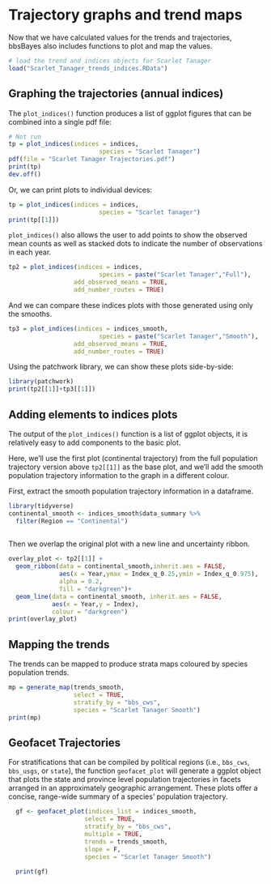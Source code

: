 # Trajectory graphs and trend maps {#GraphMap}

Now that we have calculated values for the trends and trajectories, bbsBayes also includes functions to plot and map the values.

```r
# load the trend and indices objects for Scarlet Tanager
load("Scarlet_Tanager_trends_indices.RData")
```

## Graphing the trajectories (annual indices)

The `plot_indices()` function produces a list of ggplot figures that can be combined into a single pdf file:
``` r
# Not run
tp = plot_indices(indices = indices,
                         species = "Scarlet Tanager")
pdf(file = "Scarlet Tanager Trajectories.pdf")
print(tp)
dev.off()
```

Or, we can print plots to individual devices:

``` r
tp = plot_indices(indices = indices,
                         species = "Scarlet Tanager")
print(tp[[1]])
```

`plot_indices()` also allows the user to add points to show the observed mean counts as well as stacked dots to indicate the number of observations in each year.

``` r
tp2 = plot_indices(indices = indices,
                         species = paste("Scarlet Tanager","Full"),
                  add_observed_means = TRUE,
                  add_number_routes = TRUE)

```

And we can compare these indices plots with those generated using only the smooths.

``` r
tp3 = plot_indices(indices = indices_smooth,
                         species = paste("Scarlet Tanager","Smooth"),
                  add_observed_means = TRUE,
                  add_number_routes = TRUE)

```

Using the patchwork library, we can show these plots side-by-side:
```r
library(patchwork)
print(tp2[[1]]+tp3[[1]])
```

## Adding elements to indices plots

The output of the `plot_indices()` function is a list of ggplot objects, it is relatively easy to add components to the basic plot. 

Here, we'll use the first plot (continental trajectory) from the full population trajectory version above `tp2[[1]]` as the base plot, and we'll add the smooth population trajectory information to the graph in a different colour.

First, extract the smooth population trajectory information in a dataframe.

```r
library(tidyverse)
continental_smooth <- indices_smooth$data_summary %>% 
  filter(Region == "Continental")
  
```
Then we overlap the original plot with a new line and uncertainty ribbon.

```r

overlay_plot <- tp2[[1]] +
  geom_ribbon(data = continental_smooth,inherit.aes = FALSE,
              aes(x = Year,ymax = Index_q_0.25,ymin = Index_q_0.975),
              alpha = 0.2,
              fill = "darkgreen")+
  geom_line(data = continental_smooth, inherit.aes = FALSE,
            aes(x = Year,y = Index),
            colour = "darkgreen")
print(overlay_plot)
```



## Mapping the trends


The trends can be mapped to produce strata maps coloured by species population trends.

``` r
mp = generate_map(trends_smooth,
                  select = TRUE,
                  stratify_by = "bbs_cws",
                  species = "Scarlet Tanager Smooth")
print(mp)
```

## Geofacet Trajectories


For stratifications that can be compiled by political regions (i.e., `bbs_cws`, `bbs_usgs`, or `state`), the function `geofacet_plot` will generate a ggplot object that plots the state and province level population trajectories in facets arranged in an approximately geographic arrangement. These plots offer a concise, range-wide summary of a species' population trajectory.

``` r
  gf <- geofacet_plot(indices_list = indices_smooth,
                     select = TRUE,
                     stratify_by = "bbs_cws",
                     multiple = TRUE,
                     trends = trends_smooth,
                     slope = F,
                     species = "Scarlet Tanager Smooth")
  
  print(gf)
```






